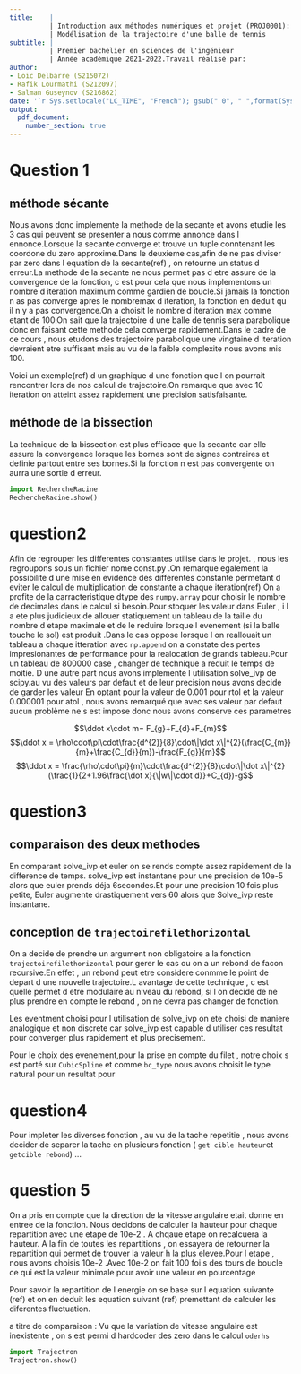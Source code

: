 ```yaml
---
title:    |
          | Introduction aux méthodes numériques et projet (PROJ0001):
          | Modélisation de la trajectoire d'une balle de tennis 
subtitle: | 
          | Premier bachelier en sciences de l'ingénieur
          | Année académique 2021-2022.Travail réalisé par:
author:
- Loic Delbarre (S215072)
- Rafik Lourmathi (S212097)
- Salman Guseynov (S216862)
date: '`r Sys.setlocale("LC_TIME", "French"); gsub(" 0", " ",format(Sys.Date(), "Le %d %B %Y"))`'
output: 
  pdf_document:
    number_section: true
---
```

<!--metadata en YAML utilise par pandoc pour faire le document LaTeX -->
<!--definition de la police et ajout d un saut de page-->
\newpage
\fontsize{12}{1} 
\selectfont
\tableofcontents
\newpage

# Question 1

## méthode sécante 

Nous avons donc implemente la methode de la secante et avons etudie les 3 cas qui peuvent se presenter a nous comme annonce dans l ennonce.Lorsque la secante converge et trouve un tuple conntenant les coordone du zero approxime.Dans le deuxieme cas,afin de ne pas diviser par zero dans l equation de la secante(ref) , on retourne un status d erreur.La methode de la secante ne nous permet pas d etre assure de la convergence de la fonction, c est pour cela que nous implementons un nombre d iteration maximum comme gardien de boucle.Si jamais la fonction n as pas converge apres le nombremax d iteration, la fonction en deduit qu il n y a pas convergence.On a choisit le nombre d iteration max comme etant de 100.On sait que la trajectoire d une balle de tennis sera parabolique donc en faisant cette methode cela converge rapidement.Dans le cadre de ce cours , nous etudons des trajectoire parabolique une vingtaine d iteration devraient etre suffisant mais au vu de la faible complexite nous avons mis 100.<!--Si la fonction etait chronophage, cela aurrait augmente le temps latence de recuperation du resultat.Par exemple si la fonction prennait une seconde , avec 100 iteration max  on aurrait 100 secondes si jamais on diverge.-->


Voici un exemple(ref) d un graphique d une fonction que l on pourrait rencontrer lors de nos calcul de trajectoire.On remarque que avec 10 iteration on atteint assez rapidement une precision satisfaisante.

## méthode de la bissection
La technique de la bissection est plus efficace que la secante car elle assure la convergence lorsque les bornes sont de signes contraires et definie partout entre ses bornes.Si la fonction n est pas convergente on aurra une sortie d erreur.

```python
import RechercheRacine
RechercheRacine.show()
```

# question2

Afin de regrouper les differentes constantes utilise dans le projet. , nous les regroupons sous un fichier nome const.py .On remarque egalement la possibilite d une mise en evidence des differentes constante permetant d eviter le calcul de multiplication de constante a chaque iteration(ref)
On a profite de la carracteristique dtype des `numpy.array` pour choisir le nombre de decimales dans le calcul si besoin.Pour stoquer les valeur dans Euler , i l a ete plus judicieux de allouer statiquement un tableau de la taille du nombre d etape maximale et de le reduire lorsque l evenement (si la balle touche le sol) est produit .Dans le cas oppose lorsque l on reallouait un tableau a chaque itteration avec `np.append` on a constate des pertes impresionantes de performance pour la realocation de grands tableau.Pour un tableau de 800000 case , changer de technique a reduit le temps de moitie.
D une autre part nous avons implemente l utilisation solve\_ivp de scipy.au vu des valeurs par defaut et de leur precision nous avons decide de garder les valeur
En optant pour la valeur de 0.001 pour
rtol et la valeur 0.000001 pour atol , nous avons remarqué que avec ses valeur par defaut  aucun problème ne s est impose donc nous avons conserve ces parametres 

$$\ddot x\cdot m= F_{g}+F_{d}+F_{m}$$
$$\ddot x = \rho\cdot\pi\cdot\frac{d^{2}}{8}\cdot\|\dot x\|^{2}(\frac{C_{m}}{m}+\frac{C_{d}}{m})-\frac{F_{g}}{m}$$
$$\ddot x = \frac{\rho\cdot\pi}{m}\cdot\frac{d^{2}}{8}\cdot\|\dot x\|^{2}(\frac{1}{2+1.96\frac{\dot x}{\|w\|\cdot d}}+C_{d})-g$$
<!-- ajouter un graph 3d on prends pas en compte le filet rebond-->
<!--
 echo false permet de ne pas montrer le code mais juste de diffuser l output

#ajouter des equation peut etre utile pour expliquer certaines demarches
#-> numeroter les figures
#-> titre legende
#-> axes 
#referencer les figures pour chaques fct comme justification
-->

# question3

## comparaison des deux methodes
En comparant solve\_ivp et euler on se rends compte assez rapidement de la difference de temps.
solve\_ivp est instantane pour une precision de 10e-5 alors que euler prends déja 6secondes.Et pour une precision 10 fois plus petite, Euler augmente drastiquement vers 60 alors que Solve\_ivp reste instantane.

## conception de `trajectoirefilethorizontal`

On a decide de prendre un argument non obligatoire a la fonction `trajectoirefilethorizontal` pour gerer le cas ou on a un rebond de facon recursive.En effet , un rebond peut etre considere conmme le point de depart d une nouvelle trajectoire.L avantage de cette technique , c est quelle permet d etre modulaire au niveau du rebond, si l on decide de ne plus prendre en compte le rebond , on ne devra pas changer de fonction.

Les eventment choisi pour l utilisation de solve\_ivp on ete choisi de maniere analogique et non discrete car solve\_ivp est capable d utiliser ces resultat pour converger plus rapidement et plus precisement.

Pour le choix des evenement,pour la prise en compte du filet , notre choix s est porté sur `CubicSpline` et comme `bc_type` nous avons choisit le type natural pour un resultat pour 

# question4 
Pour impleter les diverses fonction , au vu de la tache repetitie , nous avons decider de separer la tache en plusieurs fonction ( `get cible hauteur`et `getcible rebond`)
...
<!--spam graph-->

# question 5 

On a pris en compte que la direction de la vitesse angulaire etait donne en entree de la fonction.
Nous decidons de calculer la hauteur pour chaque repartition avec une etape de 10e-2 .
A chqaue etape on recalcuera la hauteur. A la fin de toutes les repartitions , on essayera de retourner la repartition qui permet de trouver la valeur h la plus elevee.Pour l etape , nous avons choisis 10e-2 .Avec 10e-2 on fait 100 foi s des tours de boucle ce qui est la valeur minimale pour avoir une valeur en pourcentage 

Pour savoir la repartition de l energie on se base sur l equation suivante (ref) et on en deduit les equation suivant (ref) premettant de calculer les diferentes fluctuation.

<!--faire un graph repartition en fct de omega -->



a titre de comparaison :
<!-- tableau de vitesse-->
Vu que la variation de vitesse angulaire est inexistente , on s est permi d hardcoder des zero dans le calcul `oderhs` 

```python
import Trajectron
Trajectron.show()
```


